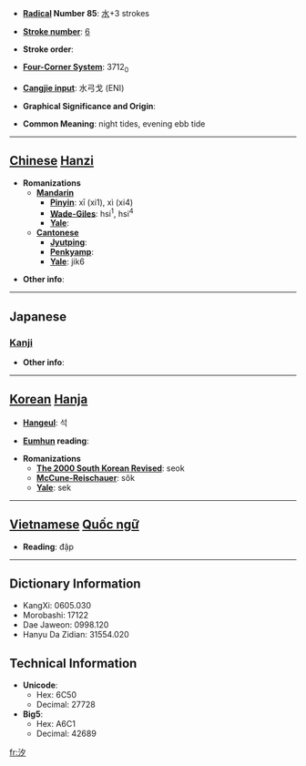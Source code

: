 * '''[[Wiktionary:Chinese radical index| Radical]] Number 85''': [[Wiktionary:Chinese radical index 水|水]]+3 strokes

* '''[[Wiktionary:Chinese total strokes index|Stroke number]]''': [[Wiktionary:Chinese total strokes index 6|6]]

* '''Stroke order''': 

* '''[[Wiktionary:Chinese four corner index|Four-Corner System]]''': 3712<sub>0</sub>

* '''[[Wiktionary:Chinese Cangjie index|Cangjie input]]''': 水弓戈 (ENI)

* '''Graphical Significance and Origin''': 

* '''Common Meaning''': night tides, evening ebb tide

----

== [[Chinese]] [[Hanzi]] ==

* '''Romanizations'''
** '''[[Mandarin]]'''
*** '''[[Pinyin]]''': xī (xi1), xì (xi4)
*** '''[[Wade-Giles]]''': hsi<sup>1</sup>, hsi<sup>4</sup>
*** '''[[Yale]]''': 
** '''[[Cantonese]]'''
*** '''[[Jyutping]]''':
*** '''[[Penkyamp]]''': 
*** '''[[Yale]]''': jik6

* '''Other info''': 

----

==Japanese==
===[[Kanji]]===
{{kanji|on readings=[[せき]] (seki)|kun readings=[[しお]] (shio), [[うしお]] (ushio)}}

* '''Other info''':  

----

== [[Korean]] [[Hanja]] ==

* '''[[Hangeul]]''': 석

* '''[[Eumhun]] reading''': 

* '''Romanizations'''
** '''[[The 2000 South Korean Revised Romanization|The 2000 South Korean Revised]]''': seok
** '''[[McCune-Reischauer]]''': sŏk
** '''[[Yale]]''': sek


----

== [[Vietnamese]] [[Quốc ngữ]] ==

* '''Reading''': đập

----

== Dictionary Information ==

* KangXi: 0605.030
* Morobashi: 17122
* Dae Jaweon: 0998.120
* Hanyu Da Zidian: 31554.020

== Technical Information ==

* '''Unicode''':
** Hex: 6C50
** Decimal: 27728
* '''Big5''':
** Hex: A6C1
** Decimal: 42689

[[fr:汐]]